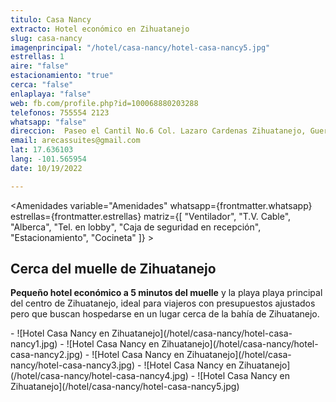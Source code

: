 ```yaml
---
titulo: Casa Nancy
extracto: Hotel económico en Zihuatanejo
slug: casa-nancy
imagenprincipal: "/hotel/casa-nancy/hotel-casa-nancy5.jpg"
estrellas: 1
aire: "false"
estacionamiento: "true"
cerca: "false"
enlaplaya: "false"
web: fb.com/profile.php?id=100068880203288
telefonos: 755554 2123
whatsapp: "false"
direccion:  Paseo el Cantil No.6 Col. Lazaro Cardenas Zihuatanejo, Guerrero. C.P.40880
email: arecassuites@gmail.com
lat: 17.636103
lang: -101.565954
date: 10/19/2022

---
```



<Amenidades variable="Amenidades" whatsapp={frontmatter.whatsapp} estrellas={frontmatter.estrellas} matriz={[ "Ventilador", "T.V. Cable", "Alberca", "Tel. en lobby", "Caja de seguridad en recepción", "Estacionamiento", "Cocineta" ]} > 


## Cerca del muelle de Zihuatanejo

**Pequeño hotel económico a 5 minutos del muelle** y la playa playa principal del centro de Zihuatanejo, ideal para viajeros con presupuestos ajustados pero que buscan hospedarse en un lugar cerca de la bahía de Zihuatanejo.


</Amenidades>

<Galeria>
-  ![Hotel Casa Nancy en Zihuatanejo](/hotel/casa-nancy/hotel-casa-nancy1.jpg)
-  ![Hotel Casa Nancy en Zihuatanejo](/hotel/casa-nancy/hotel-casa-nancy2.jpg)
-  ![Hotel Casa Nancy en Zihuatanejo](/hotel/casa-nancy/hotel-casa-nancy3.jpg)
-  ![Hotel Casa Nancy en Zihuatanejo](/hotel/casa-nancy/hotel-casa-nancy4.jpg)
-  ![Hotel Casa Nancy en Zihuatanejo](/hotel/casa-nancy/hotel-casa-nancy5.jpg)

</Galeria>